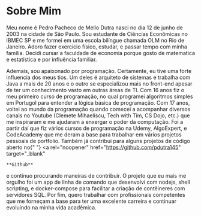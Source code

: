 # Sobre Mim

Meu nome é Pedro Pacheco de Mello Dutra nasci no dia 12
de junho de 2003 na cidade de São Paulo. Sou estudante de Ciências
Econômicas no IBMEC SP e me formei em uma escola bilíngue chamada
OLM no Rio de Janeiro. Adoro fazer exercício físico, estudar, e
passar tempo com minha família. Decidi cursar a faculdade de
economia porque gosto de matematica e estatística e por influência
familiar.

Ademais, sou apaixonado por programação. Certamente, eu
tive uma forte influencia dos meus tios. Um deles é arquiteto de
sistemas e trabalha com Java a mais de 20 anos e o outro se
especializou mais no front-end apesar de ter um conhecimento vasto
em outras áreas de TI. Com 16 anos fiz o meu primeiro curso de
programação, no qual programei algorítmos simples em Portugol para
entender a lógica básica de programação. Com 17 anos, voltei ao
mundo da programação quando comecei a acompanhar diversos canais no
Youtube (Clemete Mihaeliscu, Tech with Tim, CS Dojo, etc.) que me
inspiraram e me ajudaram a enxergar o poder da computação. Foi a
partir daí que fiz vários cursos de programação na Udemy,
AlgoExpert, e CodeAcademy que me deram a base para trabalhar em
vários projetos pessoais de portfolio. Também já contribui para
alguns projetos de código aberto no{" "}
<a
    rel="noopener"
    href="https://github.com/pdutra145"
    target="_blank"
>
    **Github**
</a>
e contínuo procurando maneiras de contribuir. O projeto que eu mais
me orgulho foi um app de linha de comando que desenvolvi com nodejs,
shell scripting, e docker-compose para facilitar a criação de
contêineres com servidores SQL. Por fim, quero trabalhar com
profissionais competentes que me forneçam a base para ter uma
excelente carreira e continuar evoluindo na minha vida acadêmica.
